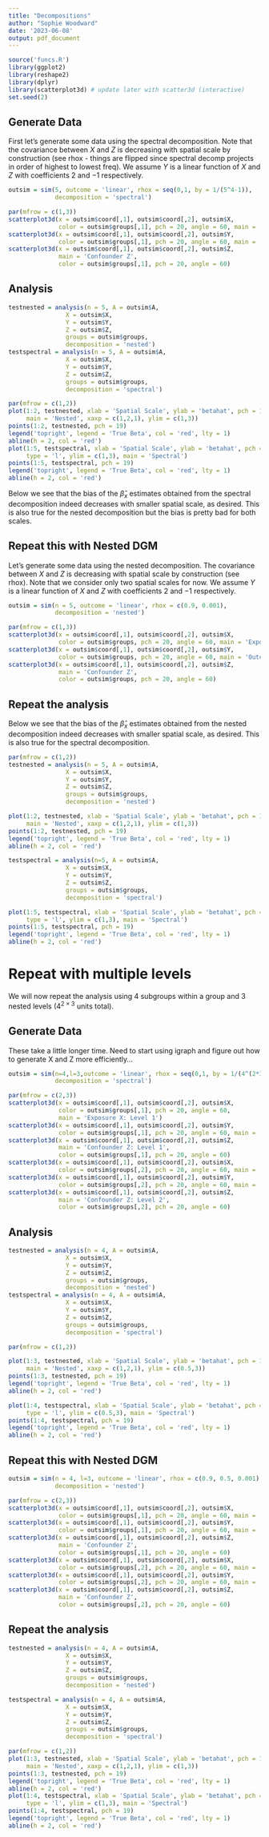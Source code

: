 ```yaml
---
title: "Decompositions"
author: "Sophie Woodward"
date: '2023-06-08'
output: pdf_document
---
```


```r
source('funcs.R')
library(ggplot2)
library(reshape2)
library(dplyr)
library(scatterplot3d) # update later with scatter3d (interactive)
set.seed(2)
```

## Generate Data
First let's generate some data using the spectral decomposition. Note that the covariance between $X$ and $Z$ is decreasing with spatial scale by construction (see rhox - things are flipped since spectral decomp projects in order of highest to lowest freq). We assume $Y$ is a linear function of $X$ and $Z$ with coefficients $2$ and $-1$ respectively.
```r
outsim = sim(5, outcome = 'linear', rhox = seq(0,1, by = 1/(5^4-1)),
             decomposition = 'spectral')

par(mfrow = c(1,3))
scatterplot3d(x = outsim$coord[,1], outsim$coord[,2], outsim$X, 
              color = outsim$groups[,1], pch = 20, angle = 60, main = 'Exposure X')
scatterplot3d(x = outsim$coord[,1], outsim$coord[,2], outsim$Y, 
              color = outsim$groups[,1], pch = 20, angle = 60, main = 'Outcome Y')
scatterplot3d(x = outsim$coord[,1], outsim$coord[,2], outsim$Z, 
              main = 'Confounder Z',
              color = outsim$groups[,1], pch = 20, angle = 60)

```

## Analysis

```r
testnested = analysis(n = 5, A = outsim$A, 
                X = outsim$X, 
                Y = outsim$Y, 
                Z = outsim$Z, 
                groups = outsim$groups,
                decomposition = 'nested')
testspectral = analysis(n = 5, A = outsim$A, 
                X = outsim$X, 
                Y = outsim$Y, 
                Z = outsim$Z, 
                groups = outsim$groups,
                decomposition = 'spectral')

par(mfrow = c(1,2))
plot(1:2, testnested, xlab = 'Spatial Scale', ylab = 'betahat', pch = 19, type = 'l', 
     main = 'Nested', xaxp = c(1,2,1), ylim = c(1,3))
points(1:2, testnested, pch = 19)
legend('topright', legend = 'True Beta', col = 'red', lty = 1)
abline(h = 2, col = 'red')
plot(1:5, testspectral, xlab = 'Spatial Scale', ylab = 'betahat', pch = 19,
     type = 'l', ylim = c(1,3), main = 'Spectral')
points(1:5, testspectral, pch = 19)
legend('topright', legend = 'True Beta', col = 'red', lty = 1)
abline(h = 2, col = 'red')
```
Below we see that the bias of the $\hat{\beta}_x$ estimates obtained from the spectral decomposition indeed decreases with smaller spatial scale, as desired. This is also true for the nested decomposition but the bias is pretty bad for both scales.

## Repeat this with Nested DGM
Let's generate some data using the nested decomposition. The covariance between $X$ and $Z$ is decreasing with spatial scale by construction (see rhox). Note that we consider only two spatial scales for now. We assume $Y$ is a linear function of $X$ and $Z$ with coefficients $2$ and $-1$ respectively.
```r
outsim = sim(n = 5, outcome = 'linear', rhox = c(0.9, 0.001),
             decomposition = 'nested')

par(mfrow = c(1,3))
scatterplot3d(x = outsim$coord[,1], outsim$coord[,2], outsim$X, 
              color = outsim$groups, pch = 20, angle = 60, main = 'Exposure X')
scatterplot3d(x = outsim$coord[,1], outsim$coord[,2], outsim$Y, 
              color = outsim$groups, pch = 20, angle = 60, main = 'Outcome Y')
scatterplot3d(x = outsim$coord[,1], outsim$coord[,2], outsim$Z, 
              main = 'Confounder Z',
              color = outsim$groups, pch = 20, angle = 60)
```

## Repeat the analysis
Below we see that the bias of the $\hat{\beta}_x$ estimates obtained from the nested decomposition indeed decreases with smaller spatial scale, as desired. This is also true for the spectral decomposition.
```r
par(mfrow = c(1,2))
testnested = analysis(n = 5, A = outsim$A, 
                X = outsim$X, 
                Y = outsim$Y, 
                Z = outsim$Z, 
                groups = outsim$groups,
                decomposition = 'nested')

plot(1:2, testnested, xlab = 'Spatial Scale', ylab = 'betahat', pch = 19, type = 'l', 
     main = 'Nested', xaxp = c(1,2,1), ylim = c(1,3))
points(1:2, testnested, pch = 19)
legend('topright', legend = 'True Beta', col = 'red', lty = 1)
abline(h = 2, col = 'red')

testspectral = analysis(n=5, A = outsim$A, 
                X = outsim$X, 
                Y = outsim$Y, 
                Z = outsim$Z, 
                groups = outsim$groups,
                decomposition = 'spectral')

plot(1:5, testspectral, xlab = 'Spatial Scale', ylab = 'betahat', pch = 19,
     type = 'l', ylim = c(1,3), main = 'Spectral')
points(1:5, testspectral, pch = 19)
legend('topright', legend = 'True Beta', col = 'red', lty = 1)
abline(h = 2, col = 'red')
```

\newpage
# Repeat with multiple levels
We will now repeat the analysis using $4$ subgroups within a group and $3$ nested levels ($4^{2 \times 3}$ units total).

## Generate Data
These take a little longer time. Need to start using igraph and figure out how to generate X and Z more efficiently...
```r
outsim = sim(n=4,l=3,outcome = 'linear', rhox = seq(0,1, by = 1/(4^(2*3)-1)),
             decomposition = 'spectral')

par(mfrow = c(2,3))
scatterplot3d(x = outsim$coord[,1], outsim$coord[,2], outsim$X, 
              color = outsim$groups[,1], pch = 20, angle = 60, 
              main = 'Exposure X: Level 1')
scatterplot3d(x = outsim$coord[,1], outsim$coord[,2], outsim$Y, 
              color = outsim$groups[,1], pch = 20, angle = 60, main = 'Outcome Y: Level 1')
scatterplot3d(x = outsim$coord[,1], outsim$coord[,2], outsim$Z, 
              main = 'Confounder Z: Level 1',
              color = outsim$groups[,1], pch = 20, angle = 60)
scatterplot3d(x = outsim$coord[,1], outsim$coord[,2], outsim$X, 
              color = outsim$groups[,2], pch = 20, angle = 60, main = 'Exposure X: Level 2')
scatterplot3d(x = outsim$coord[,1], outsim$coord[,2], outsim$Y, 
              color = outsim$groups[,2], pch = 20, angle = 60, main = 'Outcome Y: Level 2')
scatterplot3d(x = outsim$coord[,1], outsim$coord[,2], outsim$Z, 
              main = 'Confounder Z: Level 2',
              color = outsim$groups[,2], pch = 20, angle = 60)
```

## Analysis
```r
testnested = analysis(n = 4, A = outsim$A, 
                X = outsim$X, 
                Y = outsim$Y, 
                Z = outsim$Z, 
                groups = outsim$groups,
                decomposition = 'nested')
testspectral = analysis(n = 4, A = outsim$A, 
                X = outsim$X, 
                Y = outsim$Y, 
                Z = outsim$Z, 
                groups = outsim$groups,
                decomposition = 'spectral')

par(mfrow = c(1,2))

plot(1:3, testnested, xlab = 'Spatial Scale', ylab = 'betahat', pch = 19, type = 'l', 
     main = 'Nested', xaxp = c(1,2,1), ylim = c(0.5,3))
points(1:3, testnested, pch = 19)
legend('topright', legend = 'True Beta', col = 'red', lty = 1)
abline(h = 2, col = 'red')

plot(1:4, testspectral, xlab = 'Spatial Scale', ylab = 'betahat', pch = 19,
     type = 'l', ylim = c(0.5,3), main = 'Spectral')
points(1:4, testspectral, pch = 19)
legend('topright', legend = 'True Beta', col = 'red', lty = 1)
abline(h = 2, col = 'red')
```

## Repeat this with Nested DGM
```r
outsim = sim(n = 4, l=3, outcome = 'linear', rhox = c(0.9, 0.5, 0.001),
             decomposition = 'nested')

par(mfrow = c(2,3))
scatterplot3d(x = outsim$coord[,1], outsim$coord[,2], outsim$X, 
              color = outsim$groups[,1], pch = 20, angle = 60, main = 'Exposure X')
scatterplot3d(x = outsim$coord[,1], outsim$coord[,2], outsim$Y, 
              color = outsim$groups[,1], pch = 20, angle = 60, main = 'Outcome Y')
scatterplot3d(x = outsim$coord[,1], outsim$coord[,2], outsim$Z, 
              main = 'Confounder Z',
              color = outsim$groups[,1], pch = 20, angle = 60)
scatterplot3d(x = outsim$coord[,1], outsim$coord[,2], outsim$X, 
              color = outsim$groups[,2], pch = 20, angle = 60, main = 'Exposure X')
scatterplot3d(x = outsim$coord[,1], outsim$coord[,2], outsim$Y, 
              color = outsim$groups[,2], pch = 20, angle = 60, main = 'Outcome Y')
scatterplot3d(x = outsim$coord[,1], outsim$coord[,2], outsim$Z, 
              main = 'Confounder Z',
              color = outsim$groups[,2], pch = 20, angle = 60)
```

## Repeat the analysis
```r
testnested = analysis(n = 4, A = outsim$A, 
                X = outsim$X, 
                Y = outsim$Y, 
                Z = outsim$Z, 
                groups = outsim$groups,
                decomposition = 'nested')

testspectral = analysis(n = 4, A = outsim$A, 
                X = outsim$X, 
                Y = outsim$Y, 
                Z = outsim$Z, 
                groups = outsim$groups,
                decomposition = 'spectral')

par(mfrow = c(1,2))
plot(1:3, testnested, xlab = 'Spatial Scale', ylab = 'betahat', pch = 19, type = 'l', 
     main = 'Nested', xaxp = c(1,2,1), ylim = c(1,3))
points(1:3, testnested, pch = 19)
legend('topright', legend = 'True Beta', col = 'red', lty = 1)
abline(h = 2, col = 'red')
plot(1:4, testspectral, xlab = 'Spatial Scale', ylab = 'betahat', pch = 19,
     type = 'l', ylim = c(1,3), main = 'Spectral')
points(1:4, testspectral, pch = 19)
legend('topright', legend = 'True Beta', col = 'red', lty = 1)
abline(h = 2, col = 'red')
```


